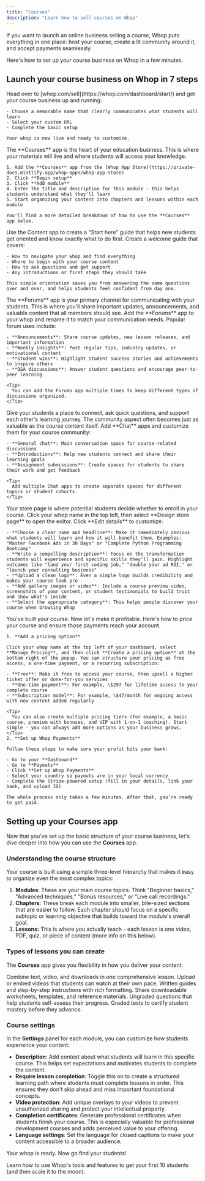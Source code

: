 ```yaml
---
title: "Courses"
description: "Learn how to sell courses on Whop"
---
```


If you want to launch an online business selling a course, Whop puts everything in one place: host your course, create a lit community around it, and accept payments seamlessly.

Here's how to set up your course business on Whop in a few minutes.

## Launch your course business on Whop in 7 steps

<Steps>
  <Step title="Create your whop" titleSize="h3">
    Head over to [whop.com/sell](https://whop.com/dashboard/start/) and get your course business up and running:

    - Choose a memorable name that clearly communicates what students will learn
    - Select your custom URL
    - Complete the basic setup

    Your whop is now live and ready to customize.
  </Step>
  <Step title="Add the Courses app" titleSize="h3">
    The **Courses** app is the heart of your education business. This is where your materials will live and where students will access your knowledge.

    1. Add the **Courses** app from the [Whop App Store](https://private-docs.mintlify.app/whop-apps/whop-app-store)
    2. Click **Begin setup**
    3. Click **Add module**
    4. Enter the title and description for this module - this helps students understand what they'll learn
    5. Start organizing your content into chapters and lessons within each module

    You'll find a more detailed breakdown of how to use the **Courses** app below.
  </Step>
  <Step title="Add the Content app" titleSize="h3">
    Use the Content app to create a "Start here" guide that helps new students get oriented and know exactly what to do first. Create a welcome guide that covers:

    - How to navigate your whop and find everything
    - Where to begin with your course content
    - How to ask questions and get support
    - Any introductions or first steps they should take

    This simple orientation saves you from answering the same questions over and over, and helps students feel confident from day one.
  </Step>
  <Step title="Add the Forums app" titleSize="h3">
    The **Forums** app is your primary channel for communicating with your students. This is where you’ll share important updates, announcements, and valuable content that all members should see. Add the **Forums** app to your whop and rename it to match your communication needs. Popular forum uses include:

    - **Announcements**: Share course updates, new lesson releases, and important information
    - **Weekly insights**: Post regular tips, industry updates, or motivational content
    - **Student wins**: Highlight student success stories and achievements to inspire others
    - **Q&A discussions**: Answer student questions and encourage peer-to-peer learning

    <Tip>
      You can add the Forums app multiple times to keep different types of discussions organized.
    </Tip>
  </Step>
  <Step title="Add the Chat app" titleSize="h3">
    Give your students a place to connect, ask quick questions, and support each other's learning journey. The community aspect often becomes just as valuable as the course content itself. Add **Chat** apps and customize them for your course community:

    - **General chat**: Main conversation space for course-related discussions
    - **Introductions**: Help new students connect and share their learning goals
    - **Assignment submissions**: Create spaces for students to share their work and get feedback

    <Tip>
      Add multiple Chat apps to create separate spaces for different topics or student cohorts.
    </Tip>
  </Step>
  <Step title="Design your store page" titleSize="h3">
    Your store page is where potential students decide whether to enroll in your course. Click your whop name in the top left, then select **Design store page** to open the editor. Click **Edit details** to customize:

    - **Choose a clear name and headline**: Make it immediately obvious what students will learn and how it will benefit them. Examples: "Master Facebook Ads in 30 Days" or "Complete Python Programming Bootcamp"
    - **Write a compelling description**: Focus on the transformation students will experience and specific skills they'll gain. Highlight outcomes like "land your first coding job," "double your ad ROI," or "launch your consulting business"
    - **Upload a clean logo**: Even a simple logo builds credibility and makes your course look pro
    - **Add gallery images or video**: Include a course preview video, screenshots of your content, or student testimonials to build trust and show what's inside
    - **Select the appropriate category**: This helps people discover your course when browsing Whop
  </Step>
  <Step title="Set up pricing and Whop Payments" titleSize="h3">
    You've built your course. Now let's make it profitable. Here's how to price your course and ensure those payments reach your account.

    1. **Add a pricing option**

    Click your whop name at the top left of your dashboard, select **Manage Pricing**, and then click **Create a pricing option** at the bottom right of the popup. You can structure your pricing as free access, a one-time payment, or a recurring subscription:

    - **Free**: Make it free to access your course, then upsell a higher ticket offer or done-for-you services
    - **One-time payment**: For example, \$297 for lifetime access to your complete course
    - **Subscription model**: For example, \$47/month for ongoing access with new content added regularly

    <Tip>
      You can also create multiple pricing tiers (for example, a basic course, premium with bonuses, and VIP with 1-on-1 coaching). Start simple - you can always add more options as your business grows.
    </Tip>
    2. **Set up Whop Payments**

    Follow these steps to make sure your profit hits your bank:

    - Go to your **Dashboard**
    - Go to **Payouts**
    - Click **Set up Whop Payments**
    - Select your country so payouts are in your local currency
    - Complete the Stripe-powered setup (fill in your details, link your bank, and upload ID)

    The whole process only takes a few minutes. After that, you’re ready to get paid. 
  </Step>
</Steps>

## Setting up your Courses app

Now that you've set up the basic structure of your course business, let's dive deeper into how you can use the **Courses** app. 

### Understanding the course structure

Your course is built using a simple three-level hierarchy that makes it easy to organize even the most complex topics:

1. **Modules**: These are your main course topics. Think "Beginner basics," "Advanced techniques," "Bonus resources," or "Live call recordings."
2. **Chapters**: These break each module into smaller, bite-sized sections that are easier to follow. Each chapter should focus on a specific subtopic or learning objective that builds toward the module's overall goal.
3. **Lessons:** This is where you actually teach - each lesson is one video, PDF, quiz, or piece of content (more info on this below).

### Types of lessons you can create

The **Courses** app gives you flexibility in how you deliver your content:

<CardGroup cols={3}>
  <Card title="Multimedia" icon="sparkles">
    Combine text, video, and downloads in one comprehensive lesson.
  </Card>
  <Card title="Video" icon="camera-movie">
    Upload or embed videos that students can watch at their own pace.
  </Card>
  <Card title="Text" icon="Pencil">
    Written guides and step-by-step instructions with rich formatting.
  </Card>
</CardGroup>

<CardGroup cols={3}>
  <Card title="PDF" icon="clipboard-check">
    Share downloadable worksheets, templates, and reference materials.
  </Card>
  <Card title="Knowledge check" icon="check">
    Ungraded questions that help students self-assess their progress.
  </Card>
  <Card title="Quiz" icon="question">
    Graded tests to certify student mastery before they advance.
  </Card>
</CardGroup>

### Course settings

In the **Settings** panel for each module, you can customize how students experience your content:

- **Description**: Add context about what students will learn in this specific course. This helps set expectations and motivates students to complete the content.
- **Require lesson completion**: Toggle this on to create a structured learning path where students must complete lessons in order. This ensures they don't skip ahead and miss important foundational concepts.
- **Video protection**: Add unique overlays to your videos to prevent unauthorized sharing and protect your intellectual property.
- **Completion certificates**: Generate professional certificates when students finish your course. This is especially valuable for professional development courses and adds perceived value to your offering.
- **Language settings**: Set the language for closed captions to make your content accessible to a broader audience.

Your whop is ready. Now go find your students\!

<Card title="Grow your course business on Whop" icon="chart-line" href="/distribution">
  Learn how to use Whop's tools and features to get your first 10 students (and then scale it to the moon).
</Card>